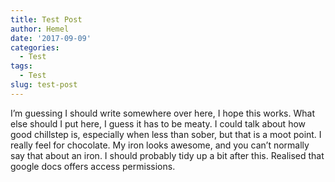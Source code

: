 ---
title: Test Post
author: Hemel
date: '2017-09-09'
categories:
  - Test
tags:
  - Test
slug: test-post
---
I'm guessing I should write somewhere over here, I hope this works.
What else should I put here, I guess it has to be meaty. I could talk about how good chillstep is, especially when less than sober, but that is a moot point. I really feel for chocolate. My iron looks awesome, and you can't normally say that about an iron. I should probably tidy up a bit after this. Realised that google docs offers access permissions.
